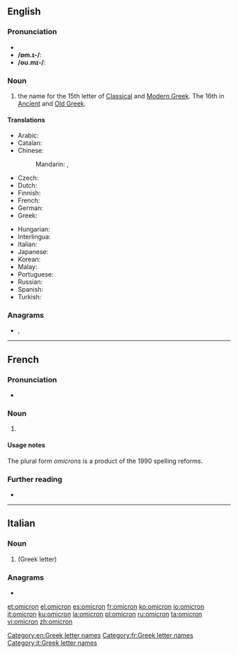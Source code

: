 {{also|ómicron|òmicron|ômicron}}
==English==
{{letter_disp2|xi|[[image:Greek_uc_omicron.png|39px]][[image:Greek_lc_omicron.png|28px]]|pi|ὂ μικρόν|Ο|ο}}

===Pronunciation===
* {{IPA|/ˈɒm.ɪ.kɹɒn/|/ˈoʊ.mɪ.kɹɒn/|lang=en}}
* '''/ɒm.ɪ-/''': {{audio|en-us-omicron.ogg|Audio (US)|lang=en}}
* '''/oʊ.mɪ-/''': {{audio|En-us-omicron-2.ogg|Audio (US)|lang=en}}

===Noun===
{{en-noun|s|omicra}}

# the name for the 15th letter of [[Classical Greek|Classical]] and [[Modern Greek]]. The 16th in [[Ancient Greek|Ancient]] and [[Old Greek]].

====Translations====
{{trans-top|Greek letter}}
* Arabic: {{t|ar|أُومِيكْرُون|m|tr=ʾumikrūn}}
* Catalan: {{t+|ca|òmicron|f}}
* Chinese:
*: Mandarin: {{t+|cmn|奧密克戎|sc=Hani}}, {{t+|cmn|奥密克戎|tr=àomìkèróng|sc=Hani}}
* Czech: {{t|cs|omikron}}
* Dutch: {{t|nl|omikron|m}}
* Finnish: {{t+|fi|omikron}}
* French: {{t+|fr|omicron|m}}
* German: {{t+|de|Omikron|n}}
* Greek: {{t+|el|όμικρον|n}}
{{trans-mid}}
* Hungarian: {{t|hu|omikron}}
* Interlingua: {{t|ia|omicron}}
* Italian: {{t+|it|omicron|f}}
* Japanese: {{t|ja|オミクロン|tr=omikuron|sc=Jpan}}
* Korean: {{t+|ko|오미크론|sc=Kore}}
* Malay: {{t|ms|omikron}}
* Portuguese: {{t+|pt|ômicron|m}}
* Russian: {{t|ru|омикро́н|m}}
* Spanish: {{t+|es|ómicron|f}}
* Turkish: {{t|tr|omikron}}
{{trans-bottom}}

===Anagrams===
* {{l|en|moronic}}, {{l|en|oncomir}}

[[Category:en:Greek letter names]]

----

==French==

===Pronunciation===
* {{IPA|/o.mi.kʁɔn/|lang=fr}}

===Noun===
{{fr-noun|m|omicron|s}}

# {{l|en|omicron}} {{gloss|Greek letter}}

====Usage notes====
The plural form ''omicrons'' is a product of the 1990 spelling reforms.

===Further reading===
* {{R:TLFi}}

[[Category:fr:Greek letter names]]

----

==Italian==

===Noun===
{{wikipedia|lang=it}}
{{head|it|noun|g=m|invariable}}

# {{l|en|omicron}} (Greek letter)

===Anagrams===
* {{l|it|cromino}}

[[Category:it:Greek letter names]]

[[et:omicron]]
[[el:omicron]]
[[es:omicron]]
[[fr:omicron]]
[[ko:omicron]]
[[io:omicron]]
[[it:omicron]]
[[ku:omicron]]
[[la:omicron]]
[[pl:omicron]]
[[ru:omicron]]
[[ta:omicron]]
[[vi:omicron]]
[[zh:omicron]]